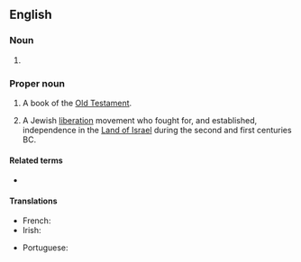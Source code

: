 {{also|Maccabées}}

==English==
{{book of the Bible|Books of the Maccabees}}

===Noun===
{{head|en|noun plural form}}

# {{plural of|Maccabee|lang=en}}

===Proper noun===
{{en-proper noun}}
# {{lb|en|biblical}} A book of the [[Old Testament]].
# {{lb|en|history}} A Jewish [[liberation]] movement who fought for, and established, independence in the [[Land of Israel]] during the second and first centuries BC.

====Related terms====
* {{l|en|Macc.}}

====Translations====
{{trans-top}}
* French: {{t+|fr|Maccabées}}
* Irish: {{t|ga|Macabaeigh|m-p}}
{{trans-mid}}
* Portuguese: {{t|pt|Macabeus|m|m-p}}
{{trans-bottom}}